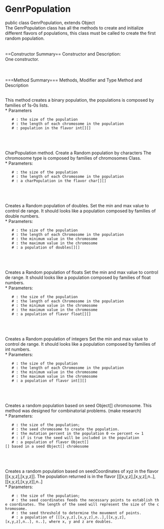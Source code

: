 = GenrPopulation =

public class GenrPopulation, extends Object 
<br>
The GenrPopulation class has all the methods to create and initialize different flavors of populations, this class must be called to create the first random population.
<br>
<br>
<br>
==Constructor Summary==
Constructor and Description: 
<br>
One constructor.
<br>
{{{GenrPopulation(PApplet parent)}}}
<br>
<br>
<br>
===Method Summary===
Methods, Modifier and Type	
Method and Description

{{{int[][] BinaryPopulation(int sizePopulation, int sizeChromosome)}}}
<br>
This method creates a binary population, the populations is composed by families of 1s-0s lists.
<br>
 * Parameters
    # {{{sizePopulation}}}: the size of the population
    # {{{sizeChromosome}}}: the length of each chromosome in the population
    # {{{return}}}: population in the flavor int[][]
<br>
<br>
{{{char[][] CharPopulation(int sizePopulation, int sizeChromosome)}}}
<br>
CharPopulation method. Create a Random population by characters The chromosome type is composed by families of chromosomes Class.
<br>
 * Parameters:
    # {{{sizePopulation}}}: the size of the population
    # {{{sizeChromosome}}}: the length of each Chromosome in the population
    # {{{return}}}: a charPopulation in the flavor char[][]
<br>
<br>
{{{double[][] NumbPopulation(int sizePopulation, int sizeChromosome, double min, double max)}}}
<br>
Creates a Random population of doubles. Set the min and max value to control de range.
It should looks like a population composed by families of double numbers.
<br>
 * Parameters:
    # {{{sizePopulation}}}: the size of the population
    # {{{sizeChromosome}}}: the length of each Chromosome in the population
    # {{{min}}}: the minimum value in the chromosome
    # {{{max}}}: the maximum value in the chromosome
    # {{{return}}}: a population of doubles[][]
<br>
<br>
{{{float[][] NumbPopulation(int sizePopulation, int sizeChromosome, float min, float max)}}}
<br>
Creates a Random population of floats Set the min and max value to control de range.
It should looks like a population composed by families of float numbers.
<br>
 * Parameters:
    # {{{sizePopulation}}}: the size of the population
    # {{{sizeChromosome}}}: the length of each Chromosome in the population
    # {{{min}}}: the minimum value in the chromosome
    # {{{max}}}: the maximum value in the chromosome
    # {{{return}}}: a population of flavor float[][]
<br>
<br>
{{{int[][] NumbPopulation(int sizePopulation, int sizeChromosome, int min, int max)}}}
<br>
Creates a Random population of integers Set the min and max value to control de range.
It should looks like a population composed by families of int numbers.
<br>
 * Parameters:
    # {{{sizePopulation}}}: the size of the population
    # {{{sizeChromosome}}}: the length of each Chromosome in the population
    # {{{min}}}: the minimum value in the chromosome
    # {{{max}}}: the maximum value in the chromosome
    # {{{return}}}: a population of flavor int[][]
<br>
<br>
{{{Object[][] ObjectPopulationSwap(int sizePopulation, Object[] SeedChromosome, float percent, boolean InOut)}}}
<br>
Creates a random population based on seed  Object[] chromosome. This method was designed for combinatorial problems.
(make research)
<br>
 * Parameters:
    # {{{sizePopulation}}}: the size of the population;
    # {{{seedChromosome}}}: the seed chromosome to create the population.
    # {{{percent}}}: the mutation percent in the population 0 <= percent <= 1
    # {{{InOut}}}: if is true the seed will be included in the population
    # {{{return}}}: a population of flavor Object[][] based in a seed Object[] chromosome
<br>
<br>
{{{double[][][]	PointsPopulationXYZ(int sizePopulation, double[][] SeedCoordinates, double[][] SeedThershold)}}}
<br>
Creates a random population based on seedCoordinates of xyz in the flavor [[x,y,z],[x,y,z]]. The population returned is in the flavor [[[x,y,z],[x,y,z],n..], [[x,y,z],[x,y,z]],n..] 
<br>
 * Parameters:
    # {{{sizePopulation}}}: the size of the population;
    # {{{seedCoordinates}}}: the seed coordinates feeds the necessary points to establish the coordinates. The length of the seed will represent the size of the chromosome.
    # {{{seedThershold}}}: the seed threshold to determine the movement of points.
    # {{{return}}}: a population of [[[x,y,z],[x,y,z],n..],[[x,y,z],[x,y,z],n..], n..], where x, y and z are doubles.